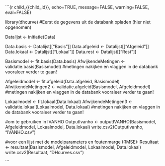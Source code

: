 

```{r child_{{child_id}}, echo=TRUE, message=FALSE, warning=FALSE, eval=FALSE}


library(dhcurve)
#Eerst de gegevens uit de databank opladen (hier niet opgenomen)

Datalijst <- initiatie(Data)

Data.basis <- Datalijst[["Basis"]]
Data.afgeleid <- Datalijst[["Afgeleid"]]
Data.lokaal <- Datalijst[["Lokaal"]]
Data.rest <- Datalijst[["Rest"]]

Basismodel <- fit.basis(Data.basis)
AfwijkendeMetingen <- validatie.basis(Basismodel)
#metingen nakijken en vlaggen in de databank vooraleer verder te gaan!

Afgeleidmodel <- fit.afgeleid(Data.afgeleid, Basismodel)
AfwijkendeMetingen2 <- validatie.afgeleid(Basismodel, Afgeleidmodel)
#metingen nakijken en vlaggen in de databank vooraleer verder te gaan!

Lokaalmodel <- fit.lokaal(Data.lokaal)
AfwijkendeMetingen3 <- validatie.lokaal(Lokaalmodel, Data.lokaal)
#metingen nakijken en vlaggen in de databank vooraleer verder te gaan!

#om te gebruiken in IVANHO
OutputIvanho <-
  outputIVANHO(Basismodel, Afgeleidmodel, Lokaalmodel, Data.lokaal)
write.csv2(OutputIvanho, "IVANHO.csv")

#voor een lijst met de modelparameters en foutenmarge (RMSE):
Resultaat <- 
  resultaat(Basismodel, Afgeleidmodel, Lokaalmodel, Data.lokaal)
write.csv2(Resultaat, "DHcurves.csv")

```
